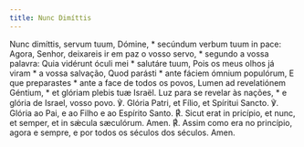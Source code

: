 ```yaml
---
title: Nunc Dimíttis
---
```


<div class="side-by-side not-content">
  <span class="text-justify">
    Nunc dimíttis, servum tuum, Dómine, * secúndum verbum tuum in pace:
  </span>
  <span class="text-justify">
    Agora, Senhor, deixareis ir em paz o vosso servo, * segundo a vossa palavra:
  </span>
  <span class="text-justify">Quia vidérunt óculi mei * salutáre tuum,</span>
  <span class="text-justify">
    Pois os meus olhos já viram * a vossa salvação,
  </span>
  <span class="text-justify">Quod parásti * ante fáciem ómnium populórum,</span>
  <span class="text-justify">
    E que preparastes * ante a face de todos os povos,
  </span>
  <span class="text-justify">
    Lumen ad revelatiónem Géntium, * et glóriam plebis tuæ Israël.
  </span>
  <span class="text-justify">
    Luz para se revelar às nações, * e glória de Israel, vosso povo.
  </span>
  <span class="text-justify">
    ℣. Glória Patri, et Fílio, et Spíritui Sancto.
  </span>
  <span class="text-justify">
    ℣. Glória ao Pai, e ao Filho e ao Espírito Santo.
  </span>
  <span class="text-justify">
    <span class="text-red-500">℟.</span> Sicut erat in pricípio, et nunc, et
    semper, et in sǽcula sæculórum. Amen.
  </span>
  <span class="text-justify">
    <span class="text-red-500">℟.</span> Assim como era no princípio, agora e
    sempre, e por todos os séculos dos séculos. Amen.
  </span>
</div>
